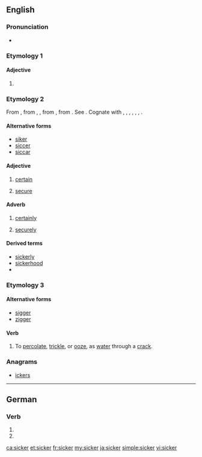 ==English==

===Pronunciation===
* {{rhymes|ɪkə(ɹ)|lang=en}}

===Etymology 1===
{{compound|sick|-er|lang=en}}

====Adjective====
{{head|en|adjective comparative form}}

# {{en-comparative of|sick}}

===Etymology 2===
From {{etyl|enm|en}} {{m|enm|siker||secure, safe, stable, certain; gewiss, securely, safely, certainly}}, from {{etyl|ang|en}} {{m|ang|sicer}}, {{m|ang|sicor||secure from, free from guilt and the punishment, safe, free from danger or harm, sure, certain, free from doubt, trustworthy}}, from {{etyl|gem-pro|en}} {{m|gem-pro|*sikuraz||free, secure}}, from {{etyl|la|en}} {{m|la|sēcūrus||secure|lit=without care}}. See {{l|en|secure}}. Cognate with {{etyl|sco|-}} {{m|sco|siker}}, {{m|sco|seker||safe, secure}}, {{etyl|frr|-}} {{m|frr|sijcker||sure, secure}}, {{etyl|nl|-}} {{m|nl|zeker||sure, certain, safe, secure, confirmed}}, {{etyl|de|-}} {{m|de|sicher||sure, secure, confirmed}}, {{etyl|sv|-}} {{m|sv|säker||secure, safe, sure}}, {{etyl|no|-}} {{m|no|sikker||secure}}.

====Alternative forms====
* [[siker]]
* [[siccer]]
* [[siccar]]

====Adjective====
{{en-adj|?}}

# {{label|en|obsolete|outside|dialects}} [[certain]]
# {{label|en|obsolete|outside|dialects}} [[secure]]

====Adverb====
{{en-adv|?}}

# {{label|en|obsolete|outside|dialects}} [[certainly]]
# {{label|en|obsolete|outside|dialects}} [[securely]]

====Derived terms====
* [[sickerly]]
* [[sickerhood]]
* {{l|en|sickerness}}

===Etymology 3===

====Alternative forms====
* [[sigger]]
* [[zigger]]

====Verb====
{{en-verb}}

# {{label|en|mining|UK|dialect}} To [[percolate]], [[trickle]], or [[ooze]], as [[water]] through a [[crack]].

{{Webster 1913}}

===Anagrams===
* [[ickers#English|ickers]]

----

==German==

===Verb===
{{head|de|verb form}}

# {{de-verb form of|sickern|1|s|g}}
# {{de-verb form of|sickern|i|s}}

[[ca:sicker]]
[[et:sicker]]
[[fr:sicker]]
[[my:sicker]]
[[ja:sicker]]
[[simple:sicker]]
[[vi:sicker]]